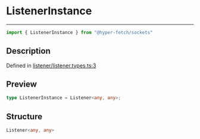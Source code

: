 

# ListenerInstance

<div class="api-docs__separator" data-reactroot="">

---

</div><div class="api-docs__import" data-reactroot="">

```ts
import { ListenerInstance } from "@hyper-fetch/sockets"
```

</div><div class="api-docs__section">

## Description

</div><div class="api-docs__description"><span class="api-docs__do-not-parse">



</span></div><p class="api-docs__definition">

Defined in [listener/listener.types.ts:3](https://github.com/BetterTyped/hyper-fetch/blob/c3e2c45/packages/sockets/src/listener/listener.types.ts#L3)

</p><div class="api-docs__section">

## Preview

</div><div class="api-docs__preview type single">

```ts
type ListenerInstance = Listener<any, any>;
```

</div><div class="api-docs__section">

## Structure

</div><div class="api-docs__returns">

```ts
Listener<any, any>
```

</div>